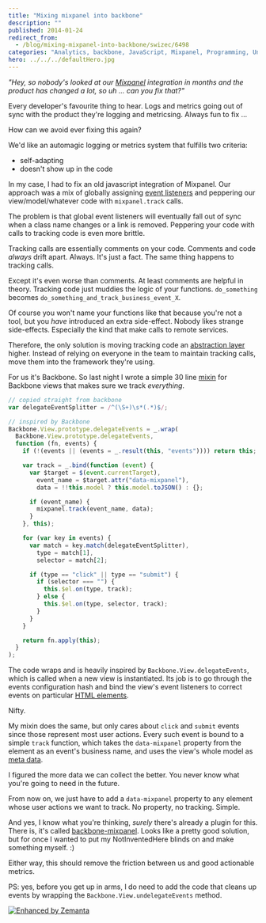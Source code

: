 ```yaml
---
title: "Mixing mixpanel into backbone"
description: ""
published: 2014-01-24
redirect_from:
  - /blog/mixing-mixpanel-into-backbone/swizec/6498
categories: "Analytics, backbone, JavaScript, Mixpanel, Programming, Uncategorized"
hero: ../../../defaultHero.jpg
---
```


_"Hey, so nobody's looked at our [Mixpanel](http://www.mixpanel.com "Mixpanel") integration in months and the product has changed a lot, so uh ... can you fix that?"_

Every developer's favourite thing to hear. Logs and metrics going out of sync with the product they're logging and metricsing. Always fun to fix ...

How can we avoid ever fixing this again?

We'd like an automagic logging or metrics system that fulfills two criteria:

- self-adapting
- doesn't show up in the code

In my case, I had to fix an old javascript integration of Mixpanel. Our approach was a mix of globally assigning [event listeners](http://en.wikipedia.org/wiki/Observer_pattern "Observer pattern") and peppering our view/model/whatever code with `mixpanel.track` calls.

The problem is that global event listeners will eventually fall out of sync when a class name changes or a link is removed. Peppering your code with calls to tracking code is even more brittle.

Tracking calls are essentially comments on your code. Comments and code _always_ drift apart. Always. It's just a fact. The same thing happens to tracking calls.

Except it's even worse than comments. At least comments are helpful in theory. Tracking code just muddies the logic of your functions. `do_something` becomes `do_something_and_track_business_event_X`.

Of course you won't name your functions like that because you're not a tool, but you _have_ introduced an extra side-effect. Nobody likes strange side-effects. Especially the kind that make calls to remote services.

Therefore, the only solution is moving tracking code an [abstraction layer](http://en.wikipedia.org/wiki/Abstraction_layer "Abstraction layer") higher. Instead of relying on everyone in the team to maintain tracking calls, move them into the framework they're using.

For us it's Backbone. So last night I wrote a simple 30 line [mixin](http://en.wikipedia.org/wiki/Mixin "Mixin") for Backbone views that makes sure we track _everything_.

```javascript
// copied straight from backbone
var delegateEventSplitter = /^(\S+)\s*(.*)$/;

// inspired by Backbone
Backbone.View.prototype.delegateEvents = _.wrap(
  Backbone.View.prototype.delegateEvents,
  function (fn, events) {
    if (!(events || (events = _.result(this, "events")))) return this;

    var track = _.bind(function (event) {
      var $target = $(event.currentTarget),
        event_name = $target.attr("data-mixpanel"),
        data = !!this.model ? this.model.toJSON() : {};

      if (event_name) {
        mixpanel.track(event_name, data);
      }
    }, this);

    for (var key in events) {
      var match = key.match(delegateEventSplitter),
        type = match[1],
        selector = match[2];

      if (type == "click" || type == "submit") {
        if (selector === "") {
          this.$el.on(type, track);
        } else {
          this.$el.on(type, selector, track);
        }
      }
    }

    return fn.apply(this);
  }
);
```

The code wraps and is heavily inspired by `Backbone.View.delegateEvents`, which is called when a new view is instantiated. Its job is to go through the events configuration hash and bind the view's event listeners to correct events on particular [HTML elements](http://en.wikipedia.org/wiki/HTML_element "HTML element").

Nifty.

My mixin does the same, but only cares about `click` and `submit` events since those represent most user actions. Every such event is bound to a simple `track` function, which takes the `data-mixpanel` property from the element as an event's business name, and uses the view's whole model as [meta data](http://en.wikipedia.org/wiki/Metadata "Metadata").

I figured the more data we can collect the better. You never know what you're going to need in the future.

From now on, we just have to add a `data-mixpanel` property to any element whose user actions we want to track. No property, no tracking. Simple.

And yes, I know what you're thinking, _surely_ there's already a plugin for this. There is, it's called [backbone-mixpanel](https://github.com/bnorton/backbone-mixpanel). Looks like a pretty good solution, but for once I wanted to put my NotInventedHere blinds on and make something myself. :)

Either way, this should remove the friction between us and good actionable metrics.

PS: yes, before you get up in arms, I do need to add the code that cleans up events by wrapping the `Backbone.View.undelegateEvents` method.

[![Enhanced by Zemanta](https://img.zemanta.com/zemified_e.png?x-id=238011f3-8be3-4b29-a1af-b7f9ac498401)](http://www.zemanta.com/?px "Enhanced by Zemanta")
